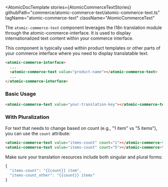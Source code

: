 
<Meta of={AtomicCommerceTextStories} />

<AtomicDocTemplate
  stories={AtomicCommerceTextStories}
  githubPath="commerce/atomic-commerce-text/atomic-commerce-text.ts"
  tagName="atomic-commerce-text"
  className="AtomicCommerceText"
>

The `atomic-commerce-text` component leverages the I18n translation module through the atomic-commerce-interface. It is used to display internationalized text content within your commerce interface.

This component is typically used within product templates or other parts of your commerce interface where you need to display translatable text.

```html
<atomic-commerce-interface>
  ...
  <atomic-commerce-text value="product-name"></atomic-commerce-text>
  ...
</atomic-commerce-interface>
```

### Basic Usage

```html
<atomic-commerce-text value="your-translation-key"></atomic-commerce-text>
```

### With Pluralization

For text that needs to change based on count (e.g., "1 item" vs "5 items"), you can use the `count` attribute:

```html
<atomic-commerce-text value="items-count" count="1"></atomic-commerce-text>
<atomic-commerce-text value="items-count" count="5"></atomic-commerce-text>
```

Make sure your translation resources include both singular and plural forms:

```javascript
{
  "items-count": "{{count}} item",
  "items-count_other": "{{count}} items"
}
```
</AtomicDocTemplate>
